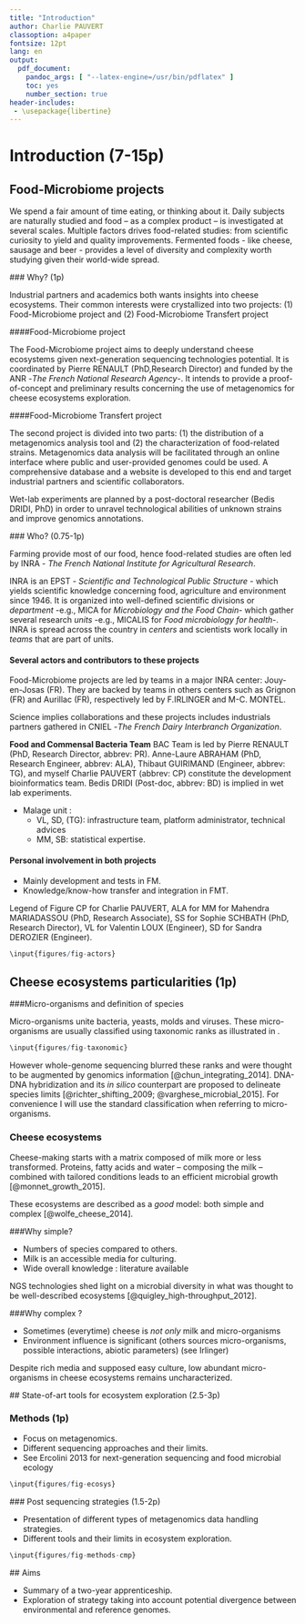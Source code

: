 ```yaml
---
title: "Introduction"
author: Charlie PAUVERT
classoption: a4paper
fontsize: 12pt
lang: en
output:
  pdf_document:
    pandoc_args: [ "--latex-engine=/usr/bin/pdflatex" ] 
    toc: yes
    number_section: true
header-includes:
 - \usepackage{libertine}
--- 
```


# Introduction (7-15p)


## Food-Microbiome projects

We spend a fair amount of time eating, or thinking about it. 
Daily subjects are naturally studied and food -- as a complex product -- is investigated at several scales.
Multiple factors drives food-related studies: from scientific curiosity to yield and quality improvements.
Fermented foods - like cheese, sausage and beer - provides a level of diversity and complexity worth studying given their world-wide spread.

### Why? (1p)

Industrial partners and academics both wants insights into cheese ecosystems.
Their common interests were crystallized into two projects: (1) Food-Microbiome project and (2) Food-Microbiome Transfert project


####Food-Microbiome project

The Food-Microbiome project aims to deeply understand cheese ecosystems given next-generation sequencing technologies potential.
It is coordinated by Pierre RENAULT (PhD,Research Director) and funded by the ANR -_The French National Research Agency_-. It intends to provide a proof-of-concept and preliminary results concerning the use of metagenomics for cheese ecosystems exploration.

####Food-Microbiome Transfert project

The second project is divided into two parts: (1) the distribution of a metagenomics analysis tool and (2) the characterization of food-related strains.
<!-- The knowledge acquired during the previous project will be crystallized into a comprehensive metagenomics tool. -->
Metagenomics data analysis will be facilitated through an online interface where public and user-provided genomes could be used.
A comprehensive database and a website is developed to this end and target industrial partners and scientific collaborators.

Wet-lab experiments are planned by a post-doctoral researcher (Bedis DRIDI, PhD) in order to unravel technological abilities of unknown strains and improve genomics annotations.


### Who? (0.75-1p)

Farming provide most of our food, hence food-related studies are often led by INRA - _The French National Institute for Agricultural Research_.

INRA is an EPST - _Scientific and Technological Public Structure_ - which yields scientific knowledge concerning food, agriculture and environment since 1946.
It is organized into well-defined scientific divisions or _department_ -e.g., MICA for _Microbiology and the Food Chain_- which gather several research _units_ -e.g., MICALIS for _Food microbiology for health_-.
INRA is spread across the country in _centers_ and scientists work locally in _teams_ that are part of units.

#### Several actors and contributors to these projects

Food-Microbiome projects are led by teams in a major INRA center: Jouy-en-Josas (FR).
They are backed by teams in others centers such as Grignon (FR) and Aurillac (FR), respectively led by F.IRLINGER and M-C. MONTEL.

Science implies collaborations and these projects includes industrials partners gathered in CNIEL -_The French Dairy Interbranch Organization_.

**Food and Commensal Bacteria Team** BAC Team is led by Pierre RENAULT (PhD, Research Director, abbrev: PR).
Anne-Laure ABRAHAM (PhD, Research Engineer, abbrev: ALA), Thibaut GUIRIMAND (Engineer, abbrev: TG), and myself Charlie PAUVERT (abbrev: CP) constitute the development bioinformatics team. Bedis DRIDI (Post-doc, abbrev: BD) is implied in wet lab experiments.

* MaIage unit :
	+ VL, SD, (TG): infrastructure team, platform administrator, technical advices
	+ MM, SB: statistical expertise.


#### Personal involvement in both projects

* Mainly development and tests in FM.
* Knowledge/know-how transfer and integration in FMT.

Legend of Figure \ref{fig:actors} CP for Charlie PAUVERT, ALA for  MM for Mahendra MARIADASSOU (PhD, Research Associate), SS for Sophie SCHBATH (PhD, Research Director), VL for Valentin LOUX (Engineer), SD for Sandra DEROZIER (Engineer). 


```r
\input{figures/fig-actors}
```


## Cheese ecosystems particularities (1p)

###Micro-organisms and definition of species

Micro-organisms unite bacteria, yeasts, molds and viruses.
These micro-organisms are usually classified using taxonomic ranks as illustrated in \ref{fig:taxonomic}.

```r
\input{figures/fig-taxonomic}
```

However whole-genome sequencing blurred these ranks and were thought to be augmented by genomics information [@chun_integrating_2014].
DNA-DNA hybridization and its _in silico_ counterpart are proposed to delineate species limits [@richter_shifting_2009; @varghese_microbial_2015].
For convenience I will use the standard classification when referring to micro-organisms.

### Cheese ecosystems

Cheese-making starts with a matrix composed of milk more or less transformed.
Proteins, fatty acids and water -- composing the milk -- combined with tailored conditions leads to an efficient microbial growth [@monnet_growth_2015].


These ecosystems are described as a _good_ model: both simple and complex [@wolfe_cheese_2014].


###Why simple?


* Numbers of species compared to others.
* Milk is an accessible media for culturing.
* Wide overall knowledge : literature available

NGS technologies shed light on a microbial diversity in what was thought to be well-described ecosystems [@quigley_high-throughput_2012].

###Why complex ?

* Sometimes (everytime) cheese is _not only_ milk and micro-organisms
* Environment influence is significant (others sources micro-organisms, possible interactions, abiotic parameters) (see Irlinger)

Despite rich media and supposed easy culture, low abundant micro-organisms in cheese ecosystems remains uncharacterized.

## State-of-art tools for ecosystem exploration (2.5-3p)

### Methods (1p)

* Focus on metagenomics.
* Different sequencing approaches and their limits.
* See Ercolini 2013 for next-generation sequencing and food microbial ecology

```r
\input{figures/fig-ecosys}
```

### Post sequencing strategies (1.5-2p)

* Presentation of different types of metagenomics data handling strategies.
* Different tools and their limits in ecosystem exploration.

```r
\input{figures/fig-methods-cmp}
```

## Aims

* Summary of a two-year apprenticeship.
* Exploration of strategy taking into account potential divergence between environmental and reference genomes.
